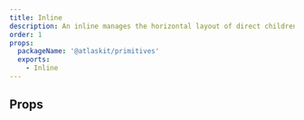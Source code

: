 ```yaml
---
title: Inline
description: An inline manages the horizontal layout of direct children using flexbox.
order: 1
props:
  packageName: '@atlaskit/primitives'
  exports:
    - Inline
---
```



<CodeDocsHeader
  name="@atlaskit/primitives"
  repository="https://bitbucket.org/atlassian/atlassian-frontend-mirror"
  directoryName="primitives"
/>

## Props

<TSMorphProps exportName="Inline" packageName="@atlaskit/primitives" />
